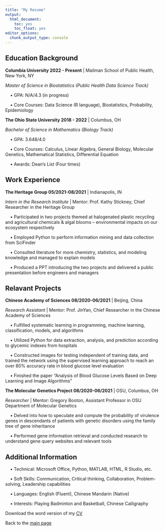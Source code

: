 ```yaml
---
title: "My Resume"
output: 
  html_document: 
    toc: yes
    toc_float: yes
editor_options: 
  chunk_output_type: console
---
```


## Education Background


**Columbia University 2022 - Present** | Mailman School of Public Health, New York, NY

*Master of Science in Biostatistics (Public Health Data Science Track)*

&nbsp;&nbsp;&nbsp;&nbsp;•	GPA: N/A/4.3 (in progress)

&nbsp;&nbsp;&nbsp;&nbsp;•	Core Courses: Data Science (R language), Biostatistics, Probability, Epidemiology


**The Ohio State University 2018 - 2022** | Columbus, OH 

*Bachelor of Science in Mathematics (Biology Track)*    

&nbsp;&nbsp;&nbsp;&nbsp;•	GPA: 3.648/4.0

&nbsp;&nbsp;&nbsp;&nbsp;•	Core Courses: Calculus, Linear Algebra, General Biology, Molecular Genetics, Mathematical Statistics, Differential Equation 

&nbsp;&nbsp;&nbsp;&nbsp;•	Awards: Dean’s List (Four times)  



## Work Experience

**The Heritage Group 05/2021-08/2021** | Indianapolis, IN 

*Intern in the Research Institute* | Mentor: Prof. Kathy Stickney, Chief Researcher in the Heritage Group

&nbsp;&nbsp;&nbsp;&nbsp;• Participated in two projects themed at halogenated plastic recycling and agricultural chemicals & algal blooms – environmental impacts on our ecosystem respectively

&nbsp;&nbsp;&nbsp;&nbsp;•	Employed Python to perform information mining and data collection from SciFinder

&nbsp;&nbsp;&nbsp;&nbsp;•	Consulted literature for more chemistry, statistics, and modeling knowledge and managed to explain models

&nbsp;&nbsp;&nbsp;&nbsp;•	Produced a PPT introducing the two projects and delivered a public presentation before engineers and managers



## Relavant Projects

**Chinese Academy of Sciences 08/2020-06/2021** | Beijing, China 

*Research Assistant* | Mentor: Prof. JinYan, Chief Researcher in the Chinese Academy of Sciences

&nbsp;&nbsp;&nbsp;&nbsp;•	Fulfilled systematic learning in programming, machine learning, classification, models, and algorithms

&nbsp;&nbsp;&nbsp;&nbsp;•	Utilized Python for data extraction, analysis, and prediction according to glycemic indexes from hospitals 

&nbsp;&nbsp;&nbsp;&nbsp;•	Constructed images for testing independent of training data, and trained the network using the supervised learning approach to reach an over 80% accuracy rate in blood glucose level evaluation  

&nbsp;&nbsp;&nbsp;&nbsp;•	Finished the paper “Analysis of Blood Glucose Levels Based on Deep Learning and Image Algorithms” 

**The Molecular Genetics Project 08/2020-06/2021** | OSU, Columbus, OH  

*Researcher* | Mentor: Gregory Booton, Assistant Professor in OSU Department of Molecular Genetics

&nbsp;&nbsp;&nbsp;&nbsp;•	Delved into how to speculate and compute the probability of virulence genes in descendants of patients with genetic disorders using the family tree of gene inheritance

&nbsp;&nbsp;&nbsp;&nbsp;•	Performed gene information retrieval and conducted research to understand gene query websites and relevant tools 

## Additional Information

&nbsp;&nbsp;&nbsp;&nbsp;•	Technical: Microsoft Office, Python, MATLAB, HTML, R Studio, etc. 

&nbsp;&nbsp;&nbsp;&nbsp;•	Soft Skills: Communication, Critical thinking, Collaboration, Problem-solving, Leadership capabilities

&nbsp;&nbsp;&nbsp;&nbsp;•	Languages: English (Fluent), Chinese Mandarin (Native)

&nbsp;&nbsp;&nbsp;&nbsp;•	Interests: Playing Badminton and Basketball, Chinese Calligraphy 

Download the word version of my [CV](resume file/Runze_Cui_CV.docx)

Back to the [main page](index.html)

